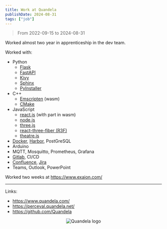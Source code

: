```yaml
---
title: Work at Quandela
publishDate: 2024-08-31
tags: ["job"]
---
```


> From 2022-09-15 to 2024-08-31

Worked almost two year in apprenticeship in the dev team.

Worked with:

- Python
    - [Flask](https://flask.palletsprojects.com/)
    - [FastAPI](https://fastapi.tiangolo.com/)
    - [Kivy](https://kivy.org/)
    - [Sphinx](https://www.sphinx-doc.org/)
    - [PyInstaller](https://pyinstaller.org/)
- C++
    - [Emscripten](https://emscripten.org/) (wasm)
    - [CMake](https://cmake.org/)
- JavaScript
    - [react.js](https://react.dev/) (with part in wasm)
    - [node.js](https://nodejs.org/)
    - [three.js](https://threejs.org/)
    - [react-three-fiber (R3F)](https://r3f.docs.pmnd.rs/)
    - [theatre.js](https://www.theatrejs.com/)
- [Docker](https://www.docker.com/), [Harbor](https://goharbor.io/), PostGreSQL
- Arduino
- MQTT, Mosquitto, Prometheus, Grafana
- [Gitlab](https://about.gitlab.com/), CI/CD
- [Confluence](https://www.atlassian.com/software/confluence), [Jira](https://www.atlassian.com/software/jira)
- Teams, Outlook, PowerPoint


Worked two weeks at https://www.exaion.com/

---

Links:

- https://www.quandela.com/
- https://perceval.quandela.net/
- https://github.com/Quandela




<div style="text-align: center">
    <Image src={Logo} alt="Quandela logo" height={100}/>
</div>